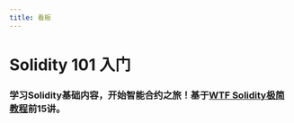 ```yaml
---
title: 看板
---
```



# Solidity 101 入门

### 学习Solidity基础内容，开始智能合约之旅！基于[WTF Solidity极简教程](https://github.com/AmazingAng/WTF-Solidity)前15讲。

<DashboardProcessTip />
<DashboardQuiz meta={require('./meta.json')} />

<PageMetadata
  title="Solidity入门"
  description="学习Solidity基础内容，开始智能合约之旅！"
  image="https://magenta-eldest-buzzard-881.mypinata.cloud/ipfs/Qmeo7ThL3aTzpVuUP5emVWwWThA7unAoQvNgwxCjmdV2zb"
/>
